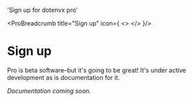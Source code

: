 

  'Sign up for dotenvx pro'

<ProBreadcrumb title="Sign up" icon={
  <>
    <DotenvxProIcon className="h-9 w-9 text-[#0080FF]"/>
  </>
}/>
# Sign up
<GuideHeading lead={description} />

<Note>
  Pro is beta software–but it's going to be great! It's under active development as is documentation for it.
</Note>

*Documentation coming soon.*
